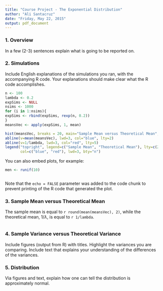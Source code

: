 ```yaml
---
title: "Course Project - The Exponential Distribution"
author: "Ali Santacruz"
date: "Friday, May 22, 2015"
output: pdf_document
---
```


### 1. Overview
In a few (2-3) sentences explain what is going to be reported on.

### 2. Simulations
Include English explanations of the simulations you ran, with the accompanying R code. Your explanations should make clear what the R code accomplishes.


```r
n <- 100
lambda <- 0.2
expSims <- NULL
nsims <- 1000
for (i in 1:nsims){ 
expSims <- rbind(expSims, rexp(n, 0.2))
}
meansVec <- apply(expSims, 1, mean)
```



```r
hist(meansVec, breaks = 20, main="Sample Mean versus Theoretical Mean", xlab="")
abline(v=mean(meansVec), lwd=3, col="blue", lty=2)
abline(v=1/lambda, lwd=3, col="red", lty=5)
legend("topright", legend=c("Sample Mean", "Theoretical Mean"), lty=c(2,5), 
       col=c("blue", "red"), lwd=3, bty="n")
```


You can also embed plots, for example:

```r
men <- runif(10)
```

```r
```

Note that the `echo = FALSE` parameter was added to the code chunk to prevent printing of the R code that generated the plot.

### 3. Sample Mean versus Theoretical Mean
The sample mean is equal to `r round(mean(meansVec), 2)`, while the theoretical mean, $1/\lambda$, is equal to `r 1/lambda`.

```r
```

### 4. Sample Variance versus Theoretical Variance
Include figures (output from R) with titles. Highlight the variances you are comparing. Include text that explains your understanding of the differences of the variances.

### 5. Distribution
Via figures and text, explain how one can tell the distribution is approximately normal.





